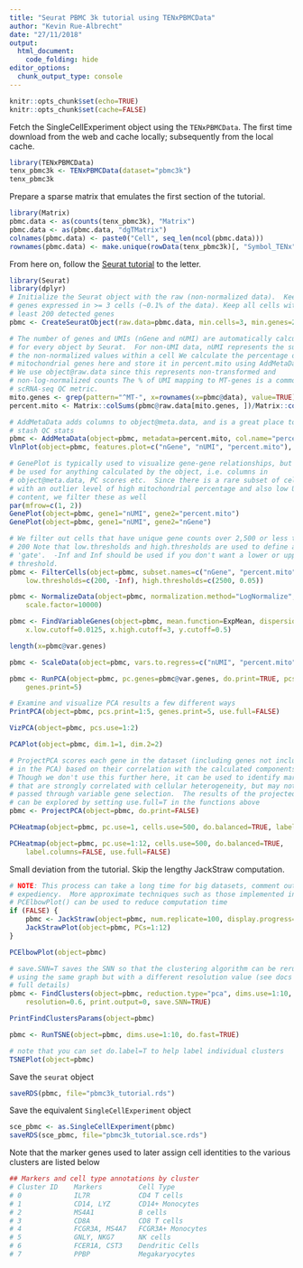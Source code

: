 ```yaml
---
title: "Seurat PBMC 3k tutorial using TENxPBMCData"
author: "Kevin Rue-Albrecht"
date: "27/11/2018"
output:
  html_document:
    code_folding: hide
editor_options: 
  chunk_output_type: console
---
```


```r
knitr::opts_chunk$set(echo=TRUE)
knitr::opts_chunk$set(cache=FALSE)
```

Fetch the SingleCellExperiment object using the `TENxPBMCData`.
The first time download from the web and cache locally; subsequently from the local cache.

```r
library(TENxPBMCData)
tenx_pbmc3k <- TENxPBMCData(dataset="pbmc3k")
tenx_pbmc3k
```

Prepare a sparse matrix that emulates the first section of the tutorial.

```r
library(Matrix)
pbmc.data <- as(counts(tenx_pbmc3k), "Matrix")
pbmc.data <- as(pbmc.data, "dgTMatrix")
colnames(pbmc.data) <- paste0("Cell", seq_len(ncol(pbmc.data)))
rownames(pbmc.data) <- make.unique(rowData(tenx_pbmc3k)[, "Symbol_TENx", drop=TRUE])
```

From here on, follow the [Seurat tutorial](https://satijalab.org/seurat/pbmc3k_tutorial_1_4.html) to the letter.

```r
library(Seurat)
library(dplyr)
# Initialize the Seurat object with the raw (non-normalized data).  Keep all
# genes expressed in >= 3 cells (~0.1% of the data). Keep all cells with at
# least 200 detected genes
pbmc <- CreateSeuratObject(raw.data=pbmc.data, min.cells=3, min.genes=200, project="10X_PBMC")
```

```r
# The number of genes and UMIs (nGene and nUMI) are automatically calculated
# for every object by Seurat.  For non-UMI data, nUMI represents the sum of
# the non-normalized values within a cell We calculate the percentage of
# mitochondrial genes here and store it in percent.mito using AddMetaData.
# We use object@raw.data since this represents non-transformed and
# non-log-normalized counts The % of UMI mapping to MT-genes is a common
# scRNA-seq QC metric.
mito.genes <- grep(pattern="^MT-", x=rownames(x=pbmc@data), value=TRUE)
percent.mito <- Matrix::colSums(pbmc@raw.data[mito.genes, ])/Matrix::colSums(pbmc@raw.data)

# AddMetaData adds columns to object@meta.data, and is a great place to
# stash QC stats
pbmc <- AddMetaData(object=pbmc, metadata=percent.mito, col.name="percent.mito")
VlnPlot(object=pbmc, features.plot=c("nGene", "nUMI", "percent.mito"), nCol=3)
```

```r
# GenePlot is typically used to visualize gene-gene relationships, but can
# be used for anything calculated by the object, i.e. columns in
# object@meta.data, PC scores etc.  Since there is a rare subset of cells
# with an outlier level of high mitochondrial percentage and also low UMI
# content, we filter these as well
par(mfrow=c(1, 2))
GenePlot(object=pbmc, gene1="nUMI", gene2="percent.mito")
GenePlot(object=pbmc, gene1="nUMI", gene2="nGene")
```

```r
# We filter out cells that have unique gene counts over 2,500 or less than
# 200 Note that low.thresholds and high.thresholds are used to define a
# 'gate'.  -Inf and Inf should be used if you don't want a lower or upper
# threshold.
pbmc <- FilterCells(object=pbmc, subset.names=c("nGene", "percent.mito"), 
    low.thresholds=c(200, -Inf), high.thresholds=c(2500, 0.05))
```

```r
pbmc <- NormalizeData(object=pbmc, normalization.method="LogNormalize", 
    scale.factor=10000)
```

```r
pbmc <- FindVariableGenes(object=pbmc, mean.function=ExpMean, dispersion.function=LogVMR, 
    x.low.cutoff=0.0125, x.high.cutoff=3, y.cutoff=0.5)
```

```r
length(x=pbmc@var.genes)
```

```r
pbmc <- ScaleData(object=pbmc, vars.to.regress=c("nUMI", "percent.mito"))
```

```r
pbmc <- RunPCA(object=pbmc, pc.genes=pbmc@var.genes, do.print=TRUE, pcs.print=1:5, 
    genes.print=5)
```

```r
# Examine and visualize PCA results a few different ways
PrintPCA(object=pbmc, pcs.print=1:5, genes.print=5, use.full=FALSE)
```

```r
VizPCA(object=pbmc, pcs.use=1:2)
```

```r
PCAPlot(object=pbmc, dim.1=1, dim.2=2)
```

```r
# ProjectPCA scores each gene in the dataset (including genes not included
# in the PCA) based on their correlation with the calculated components.
# Though we don't use this further here, it can be used to identify markers
# that are strongly correlated with cellular heterogeneity, but may not have
# passed through variable gene selection.  The results of the projected PCA
# can be explored by setting use.full=T in the functions above
pbmc <- ProjectPCA(object=pbmc, do.print=FALSE)
```

```r
PCHeatmap(object=pbmc, pc.use=1, cells.use=500, do.balanced=TRUE, label.columns=FALSE)
```

```r
PCHeatmap(object=pbmc, pc.use=1:12, cells.use=500, do.balanced=TRUE, 
    label.columns=FALSE, use.full=FALSE)
```

Small deviation from the tutorial. Skip the lengthy JackStraw computation.

```r
# NOTE: This process can take a long time for big datasets, comment out for
# expediency.  More approximate techniques such as those implemented in
# PCElbowPlot() can be used to reduce computation time
if (FALSE) {
    pbmc <- JackStraw(object=pbmc, num.replicate=100, display.progress=FALSE)
    JackStrawPlot(object=pbmc, PCs=1:12)
}
```

```r
PCElbowPlot(object=pbmc)
```

```r
# save.SNN=T saves the SNN so that the clustering algorithm can be rerun
# using the same graph but with a different resolution value (see docs for
# full details)
pbmc <- FindClusters(object=pbmc, reduction.type="pca", dims.use=1:10, 
    resolution=0.6, print.output=0, save.SNN=TRUE)
```

```r
PrintFindClustersParams(object=pbmc)
```

```r
pbmc <- RunTSNE(object=pbmc, dims.use=1:10, do.fast=TRUE)
```

```r
# note that you can set do.label=T to help label individual clusters
TSNEPlot(object=pbmc)
```

Save the `seurat` object

```r
saveRDS(pbmc, file="pbmc3k_tutorial.rds")
```

Save the equivalent `SingleCellExperiment` object

```r
sce_pbmc <- as.SingleCellExperiment(pbmc)
saveRDS(sce_pbmc, file="pbmc3k_tutorial.sce.rds")
```

Note that the marker genes used to later assign cell identities to the various clusters are listed below

```r
## Markers and cell type annotations by cluster
# Cluster ID	Markers	        Cell Type
# 0             IL7R	        CD4 T cells
# 1             CD14, LYZ	    CD14+ Monocytes
# 2	            MS4A1           B cells
# 3	            CD8A	        CD8 T cells
# 4	            FCGR3A, MS4A7	FCGR3A+ Monocytes
# 5	            GNLY, NKG7	    NK cells
# 6	            FCER1A, CST3	Dendritic Cells
# 7	            PPBP	        Megakaryocytes
```
